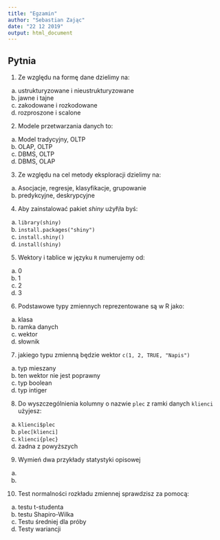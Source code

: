 ```yaml
---
title: "Egzamin"
author: "Sebastian Zając"
date: "22 12 2019"
output: html_document
---
```


## Pytnia

1. Ze względu na formę dane dzielimy na: 
  a. ustrukturyzowane i nieustrukturyzowane
  b. jawne i tajne
  c. zakodowane i rozkodowane
  d. rozproszone i scalone
2. Modele przetwarzania danych to:
  a. Model tradycyjny, OLTP
  b. OLAP, OLTP
  c. DBMS, OLTP
  d. DBMS, OLAP
3. Ze względu na cel metody eksploracji dzielimy na:
  a. Asocjacje, regresje, klasyfikacje, grupowanie
  b. predykcyjne, deskrypcyjne
4. Aby zainstalować pakiet _shiny_ użył\\ła byś:
  a. `library(shiny)`
  b. `install.packages("shiny")`
  c. `install.shiny()`
  d. `install(shiny)`
5. Wektory i tablice w języku `R` numerujemy od:
  a. 0
  b. 1
  c. 2
  d. 3
6. Podstawowe typy zmiennych reprezentowane są w R jako:
  a. klasa
  b. ramka danych
  c. wektor
  d. słownik
7. jakiego typu zmienną będzie wektor `c(1, 2, TRUE, "Napis")`
  a. typ mieszany
  b. ten wektor nie jest poprawny
  c. typ boolean
  d. typ intiger
8. Do wyszczególnienia kolumny o nazwie `plec` z ramki danych `klienci` użyjesz:
  a. `klienci$plec`
  b. `plec[klienci]`
  c. `klienci{plec}`
  d. żadna z powyższych
9. Wymień dwa przykłady statystyki opisowej 
  a. 
  b. 
10. Test normalności rozkładu zmiennej sprawdzisz za pomocą:
  a. testu t-studenta
  b. testu Shapiro-Wilka
  c. Testu średniej dla próby
  d. Testy wariancji
  
  